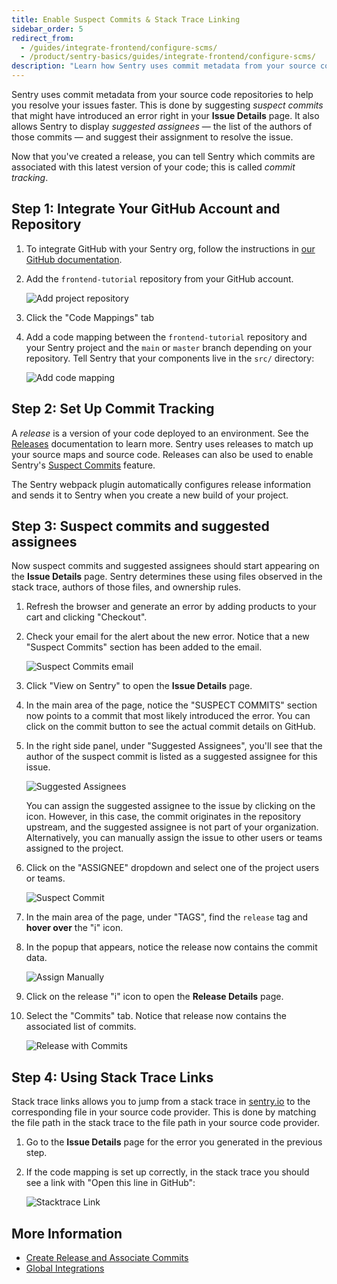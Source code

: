 ```yaml
---
title: Enable Suspect Commits & Stack Trace Linking
sidebar_order: 5
redirect_from:
  - /guides/integrate-frontend/configure-scms/
  - /product/sentry-basics/guides/integrate-frontend/configure-scms/
description: "Learn how Sentry uses commit metadata from your source code repositories to help you resolve your issues faster."
---
```


<Include name="only-error-issues-note.mdx" />

Sentry uses commit metadata from your source code repositories to help you resolve your issues faster. This is done by suggesting _suspect commits_ that might have introduced an error right in your **Issue Details** page. It also allows Sentry to display _suggested assignees_ — the list of the authors of those commits — and suggest their assignment to resolve the issue.

Now that you've created a release, you can tell Sentry which commits are associated with this latest version of your code; this is called _commit tracking_.

## Step 1: Integrate Your GitHub Account and Repository

1. To integrate GitHub with your Sentry org, follow the instructions in [our GitHub documentation](/product/integrations/source-code-mgmt/github/).

2. Add the `frontend-tutorial` repository from your GitHub account.

   ![Add project repository](configure-scms-01.png)

3. Click the "Code Mappings" tab

4. Add a code mapping between the `frontend-tutorial` repository and your Sentry project and the `main` or `master` branch depending on your repository. Tell Sentry that your components live in the `src/` directory:

   ![Add code mapping](configure-scms-09.png)

## Step 2: Set Up Commit Tracking

A *release* is a version of your code deployed to an environment. See the [Releases](/product/releases/) documentation to learn more. Sentry uses releases to match up your source maps and source code. Releases can also be used to enable Sentry's [Suspect Commits](/product/issues/suspect-commits/) feature.

The Sentry webpack plugin automatically configures release information and sends it to Sentry when you create a new build of your project.


## Step 3: Suspect commits and suggested assignees

Now suspect commits and suggested assignees should start appearing on the **Issue Details** page. Sentry determines these using files observed in the stack trace, authors of those files, and ownership rules.

1. Refresh the browser and generate an error by adding products to your cart and clicking "Checkout".

2. Check your email for the alert about the new error. Notice that a new "Suspect Commits" section has been added to the email.

   ![Suspect Commits email](configure-scms-08.png)

3. Click "View on Sentry" to open the **Issue Details** page.

4. In the main area of the page, notice the "SUSPECT COMMITS" section now points to a commit that most likely introduced the error. You can click on the commit button to see the actual commit details on GitHub.

5. In the right side panel, under "Suggested Assignees", you'll see that the author of the suspect commit is listed as a suggested assignee for this issue.

   ![Suggested Assignees](configure-scms-04.png)

   You can assign the suggested assignee to the issue by clicking on the icon. However, in this case, the commit originates in the repository upstream, and the suggested assignee is not part of your organization. Alternatively, you can manually assign the issue to other users or teams assigned to the project.

6. Click on the "ASSIGNEE" dropdown and select one of the project users or teams.

   ![Suspect Commit](configure-scms-05.png)

7. In the main area of the page, under "TAGS", find the `release` tag and **hover over** the "i" icon.

8. In the popup that appears, notice the release now contains the commit data.

   ![Assign Manually](configure-scms-06.png)

9. Click on the release "i" icon to open the **Release Details** page.

10. Select the "Commits" tab. Notice that release now contains the associated list of commits.

    ![Release with Commits](configure-scms-07.png)

## Step 4: Using Stack Trace Links

Stack trace links allows you to jump from a stack trace in [sentry.io](https://sentry.io) to the corresponding file in your source code provider. This is done by matching the file path in the stack trace to the file path in your source code provider.

1. Go to the **Issue Details** page for the error you generated in the previous step.

2. If the code mapping is set up correctly, in the stack trace you should see a link with "Open this line in GitHub":

   ![Stacktrace Link](configure-scms-10.png)

## More Information

- [Create Release and Associate Commits](/product/releases/setup/)
- [Global Integrations](/product/integrations/)
